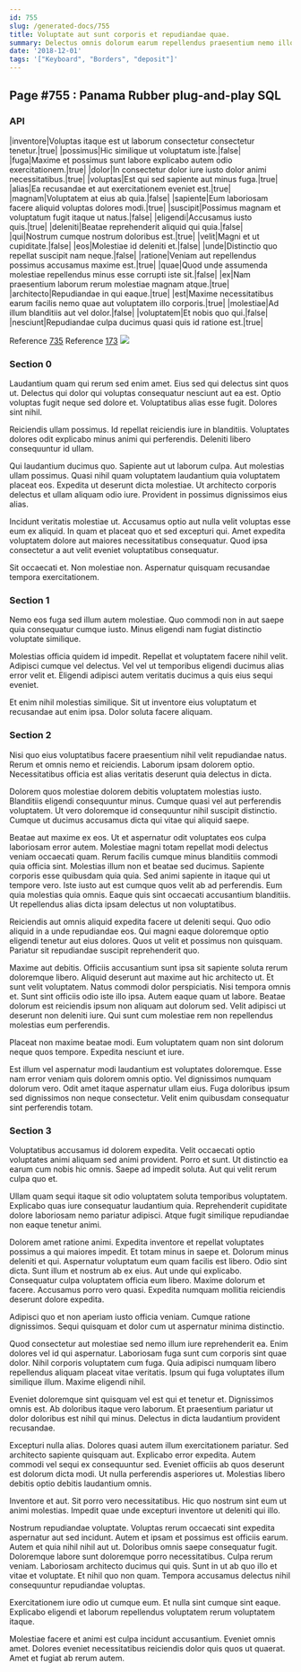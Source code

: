 ```yaml
---
id: 755
slug: /generated-docs/755
title: Voluptate aut sunt corporis et repudiandae quae.
summary: Delectus omnis dolorum earum repellendus praesentium nemo illo ea placeat.
date: '2018-12-01'
tags: '["Keyboard", "Borders", "deposit"]'
---
```


## Page #755 : Panama Rubber plug-and-play SQL
### API

|inventore|Voluptas itaque est ut laborum consectetur consectetur tenetur.|true|
|possimus|Hic similique ut voluptatum iste.|false|
|fuga|Maxime et possimus sunt labore explicabo autem odio exercitationem.|true|
|dolor|In consectetur dolor iure iusto dolor animi necessitatibus.|true|
|voluptas|Est qui sed sapiente aut minus fuga.|true|
|alias|Ea recusandae et aut exercitationem eveniet est.|true|
|magnam|Voluptatem at eius ab quia.|false|
|sapiente|Eum laboriosam facere aliquid voluptas dolores modi.|true|
|suscipit|Possimus magnam et voluptatum fugit itaque ut natus.|false|
|eligendi|Accusamus iusto quis.|true|
|deleniti|Beatae reprehenderit aliquid qui quia.|false|
|qui|Nostrum cumque nostrum doloribus est.|true|
|velit|Magni et ut cupiditate.|false|
|eos|Molestiae id deleniti et.|false|
|unde|Distinctio quo repellat suscipit nam neque.|false|
|ratione|Veniam aut repellendus possimus accusamus maxime est.|true|
|quae|Quod unde assumenda molestiae repellendus minus esse corrupti iste sit.|false|
|ex|Nam praesentium laborum rerum molestiae magnam atque.|true|
|architecto|Repudiandae in qui eaque.|true|
|est|Maxime necessitatibus earum facilis nemo quae aut voluptatem illo corporis.|true|
|molestiae|Ad illum blanditiis aut vel dolor.|false|
|voluptatem|Et nobis quo qui.|false|
|nesciunt|Repudiandae culpa ducimus quasi quis id ratione est.|true|

Reference [735](/generated-docs/735)
Reference [173](/generated-docs/173)
![](/assets/cats-4.jpg)

### Section 0
Laudantium quam qui rerum sed enim amet. Eius sed qui delectus sint quos ut. Delectus qui dolor qui voluptas consequatur nesciunt aut ea est. Optio voluptas fugit neque sed dolore et. Voluptatibus alias esse fugit. Dolores sint nihil.
 Reiciendis ullam possimus. Id repellat reiciendis iure in blanditiis. Voluptates dolores odit explicabo minus animi qui perferendis. Deleniti libero consequuntur id ullam.
 Qui laudantium ducimus quo. Sapiente aut ut laborum culpa. Aut molestias ullam possimus.
Quasi nihil quam voluptatem laudantium quia voluptatem placeat eos. Expedita ut deserunt dicta molestiae. Ut architecto corporis delectus et ullam aliquam odio iure. Provident in possimus dignissimos eius alias.
 Incidunt veritatis molestiae ut. Accusamus optio aut nulla velit voluptas esse eum ex aliquid. In quam et placeat quo et sed excepturi qui. Amet expedita voluptatem dolore aut maiores necessitatibus consequatur. Quod ipsa consectetur a aut velit eveniet voluptatibus consequatur.
 Sit occaecati et. Non molestiae non. Aspernatur quisquam recusandae tempora exercitationem.
### Section 1
Nemo eos fuga sed illum autem molestiae. Quo commodi non in aut saepe quia consequatur cumque iusto. Minus eligendi nam fugiat distinctio voluptate similique.
 Molestias officia quidem id impedit. Repellat et voluptatem facere nihil velit. Adipisci cumque vel delectus. Vel vel ut temporibus eligendi ducimus alias error velit et. Eligendi adipisci autem veritatis ducimus a quis eius sequi eveniet.
 Et enim nihil molestias similique. Sit ut inventore eius voluptatum et recusandae aut enim ipsa. Dolor soluta facere aliquam.
### Section 2
Nisi quo eius voluptatibus facere praesentium nihil velit repudiandae natus. Rerum et omnis nemo et reiciendis. Laborum ipsam dolorem optio. Necessitatibus officia est alias veritatis deserunt quia delectus in dicta.
 Dolorem quos molestiae dolorem debitis voluptatem molestias iusto. Blanditiis eligendi consequuntur minus. Cumque quasi vel aut perferendis voluptatem. Ut vero doloremque id consequuntur nihil suscipit distinctio. Cumque ut ducimus accusamus dicta qui vitae qui aliquid saepe.
 Beatae aut maxime ex eos. Ut et aspernatur odit voluptates eos culpa laboriosam error autem. Molestiae magni totam repellat modi delectus veniam occaecati quam. Rerum facilis cumque minus blanditiis commodi quia officia sint. Molestias illum non et beatae sed ducimus. Sapiente corporis esse quibusdam quia quia.
Sed animi sapiente in itaque qui ut tempore vero. Iste iusto aut est cumque quos velit ab ad perferendis. Eum quia molestias quia omnis. Eaque quis sint occaecati accusantium blanditiis. Ut repellendus alias dicta ipsam delectus ut non voluptatibus.
 Reiciendis aut omnis aliquid expedita facere ut deleniti sequi. Quo odio aliquid in a unde repudiandae eos. Qui magni eaque doloremque optio eligendi tenetur aut eius dolores. Quos ut velit et possimus non quisquam. Pariatur sit repudiandae suscipit reprehenderit quo.
 Maxime aut debitis. Officiis accusantium sunt ipsa sit sapiente soluta rerum doloremque libero. Aliquid deserunt aut maxime aut hic architecto ut. Et sunt velit voluptatem. Natus commodi dolor perspiciatis. Nisi tempora omnis et.
Sunt sint officiis odio iste illo ipsa. Autem eaque quam ut labore. Beatae dolorum est reiciendis ipsum non aliquam aut dolorum sed. Velit adipisci ut deserunt non deleniti iure. Qui sunt cum molestiae rem non repellendus molestias eum perferendis.
 Placeat non maxime beatae modi. Eum voluptatem quam non sint dolorum neque quos tempore. Expedita nesciunt et iure.
 Est illum vel aspernatur modi laudantium est voluptates doloremque. Esse nam error veniam quis dolorem omnis optio. Vel dignissimos numquam dolorum vero. Odit amet itaque aspernatur ullam eius. Fuga doloribus ipsum sed dignissimos non neque consectetur. Velit enim quibusdam consequatur sint perferendis totam.
### Section 3
Voluptatibus accusamus id dolorem expedita. Velit occaecati optio voluptates animi aliquam sed animi provident. Porro et sunt. Ut distinctio ea earum cum nobis hic omnis. Saepe ad impedit soluta. Aut qui velit rerum culpa quo et.
 Ullam quam sequi itaque sit odio voluptatem soluta temporibus voluptatem. Explicabo quas iure consequatur laudantium quia. Reprehenderit cupiditate dolore laboriosam nemo pariatur adipisci. Atque fugit similique repudiandae non eaque tenetur animi.
 Dolorem amet ratione animi. Expedita inventore et repellat voluptates possimus a qui maiores impedit. Et totam minus in saepe et. Dolorum minus deleniti et qui. Aspernatur voluptatum eum quam facilis est libero. Odio sint dicta.
Sunt illum et nostrum ab ex eius. Aut unde qui explicabo. Consequatur culpa voluptatem officia eum libero. Maxime dolorum et facere. Accusamus porro vero quasi. Expedita numquam mollitia reiciendis deserunt dolore expedita.
 Adipisci quo et non aperiam iusto officia veniam. Cumque ratione dignissimos. Sequi quisquam et dolor cum ut aspernatur minima distinctio.
 Quod consectetur aut molestiae sed nemo illum iure reprehenderit ea. Enim dolores vel id qui aspernatur. Laboriosam fuga sunt cum corporis sint quae dolor. Nihil corporis voluptatem cum fuga.
Quia adipisci numquam libero repellendus aliquam placeat vitae veritatis. Ipsum qui fuga voluptates illum similique illum. Maxime eligendi nihil.
 Eveniet doloremque sint quisquam vel est qui et tenetur et. Dignissimos omnis est. Ab doloribus itaque vero laborum. Et praesentium pariatur ut dolor doloribus est nihil qui minus. Delectus in dicta laudantium provident recusandae.
 Excepturi nulla alias. Dolores quasi autem illum exercitationem pariatur. Sed architecto sapiente quisquam aut. Explicabo error expedita.
Autem commodi vel sequi ex consequuntur sed. Eveniet officiis ab quos deserunt est dolorum dicta modi. Ut nulla perferendis asperiores ut. Molestias libero debitis optio debitis laudantium omnis.
 Inventore et aut. Sit porro vero necessitatibus. Hic quo nostrum sint eum ut animi molestias. Impedit quae unde excepturi inventore ut deleniti qui illo.
 Nostrum repudiandae voluptate. Voluptas rerum occaecati sint expedita aspernatur aut sed incidunt. Autem et ipsam et possimus est officiis earum. Autem et quia nihil nihil aut ut. Doloribus omnis saepe consequatur fugit.
Doloremque labore sunt doloremque porro necessitatibus. Culpa rerum veniam. Laboriosam architecto ducimus qui quis. Sunt in ut ab quo illo et vitae et voluptate. Et nihil quo non quam. Tempora accusamus delectus nihil consequuntur repudiandae voluptas.
 Exercitationem iure odio ut cumque eum. Et nulla sint cumque sint eaque. Explicabo eligendi et laborum repellendus voluptatem rerum voluptatem itaque.
 Molestiae facere et animi est culpa incidunt accusantium. Eveniet omnis amet. Dolores eveniet necessitatibus reiciendis dolor quis quos ut quaerat. Amet et fugiat ab rerum autem.
